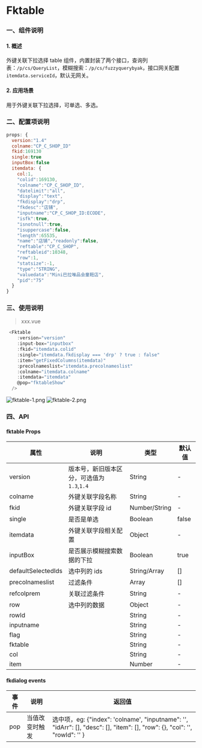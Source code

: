 
<Meta title="BASIC/Fktable" />

<style>{`
	.subheading {
		font-weight: 900;
		font-size: 13px;
		line-height: 24px;
		margin: 40px 0 12px 0;
	}
`}</style>

<!-- # 安装

<div className="subheading">NPM 安装</div> -->

# Fktable

### 一、组件说明

#### 1. 概述

外键关联下拉选择 table 组件，内置封装了两个接口，查询列表：`/p/cs/QueryList`，模糊搜索：`/p/cs/fuzzyquerybyak`，接口网关配置`itemdata.serviceId`，默认无网关。

#### 2. 应用场景

用于外键关联下拉选择，可单选、多选。

### 二、配置项说明

```js
props: {
  version:"1.4"
  colname:"CP_C_SHOP_ID"
  fkid:169130
  single:true
  inputBox:false
  itemdata: {
    col:1,
    "colid":169130,
    "colname":"CP_C_SHOP_ID",
    "datelimit":"all",
    "display":"text",
    "fkdisplay":"drp",
    "fkdesc":"店铺",
    "inputname":"CP_C_SHOP_ID:ECODE",
    "isfk":true,
    "isnotnull":true,
    "isuppercase":false,
    "length":65535,
    "name":"店铺","readonly":false,
    "reftable":"CP_C_SHOP",
    "reftableid":10348,
    "row":1,
    "statsize":-1,
    "type":"STRING",
    "valuedata":"Mini巴拉唯品会童鞋店",
    "pid":"75"
  }
}
```

### 三、使用说明

> xxx.vue

```js
 <Fktable
    :version="version"
    :input-box="inputbox"
    :fkid="itemdata.colid"
    :single="itemdata.fkdisplay === 'drp' ? true : false"
    :item="getFixedColumns(itemdata)"
    :precolnameslist="itemdata.precolnameslist"
    :colname="itemdata.colname"
    :itemdata="itemdata"
    @pop="fktableShow"
  />
```

![fktable-1.png](https://p9-juejin.byteimg.com/tos-cn-i-k3u1fbpfcp/ff9d009be9fd4abaaef5ea70ae817890~tplv-k3u1fbpfcp-watermark.image?)
![fktable-2.png](https://p3-juejin.byteimg.com/tos-cn-i-k3u1fbpfcp/29c771b494ca4ab5aee97bb4b9e22e72~tplv-k3u1fbpfcp-watermark.image?)

### 四、API

#### fktable Props

| 属性               | 说明                                      | 类型          | 默认值 |
| ------------------ | ----------------------------------------- | ------------- | ------ |
| version            | 版本号，新旧版本区分，可选值为`1.3`,`1.4` | String        | -      |
| colname            | 外键关联字段名称                          | String        | -      |
| fkid               | 外键关联字段 id                           | Number/String | -      |
| single             | 是否是单选                                | Boolean       | false  |
| itemdata           | 外键关联字段相关配置                      | Object        | -      |
| inputBox           | 是否展示模糊搜索数据的下拉                | Boolean       | true   |
| defaultSelectedIds | 选中列的 ids                              | String/Array  | []     |
| precolnameslist    | 过滤条件                                  | Array         | []     |
| refcolprem         | 关联过滤条件                              | String        | -      |
| row                | 选中列的数据                              | Object        | -      |
| rowId              |                                           | String        | -      |
| inputname          |                                           | String        | -      |
| flag               |                                           | String        | -      |
| fktable            |                                           | String        | -      |
| col                |                                           | String        | -      |
| item               |                                           | Number        | -      |

#### fkdialog events

| 事件 | 说明           | 返回值                                                                                                                     |
| ---- | -------------- | -------------------------------------------------------------------------------------------------------------------------- |
| pop  | 当值改变时触发 | 选中项，eg: {"index": 'colname', "inputname": '', "idArr": [], "desc": [], "item": [], "row": {}, "col": '', "rowId": '' } |
